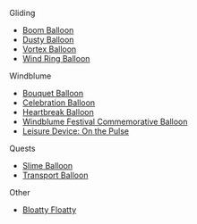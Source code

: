{{Disambiguation}}
Gliding
*[[Boom Balloon]]
*[[Dusty Balloon]]
*[[Vortex Balloon]]
*[[Wind Ring Balloon]]

Windblume
*[[Bouquet Balloon]]
*[[Celebration Balloon]]
*[[Heartbreak Balloon]]
*[[Windblume Festival Commemorative Balloon]]
*[[Leisure Device: On the Pulse]]

Quests
*[[Slime Balloon]]
*[[Transport Balloon]]

Other
*[[Bloatty Floatty]]